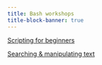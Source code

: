 ```yaml
---
title: Bash workshops
title-block-banner: true
---
```


:::{layout="[5, 5, -5, -5]"}

:::{.card .mb-3}

:::{.card-body2}

[Scripting for beginners](ws_scripting.qmd){.card-title-ws .stretched-link}

:::

:::

:::{.card .mb-3}

:::{.card-body2}

[Searching & manipulating text](ws_text.qmd){.card-title-ws .stretched-link}

:::

:::

:::
